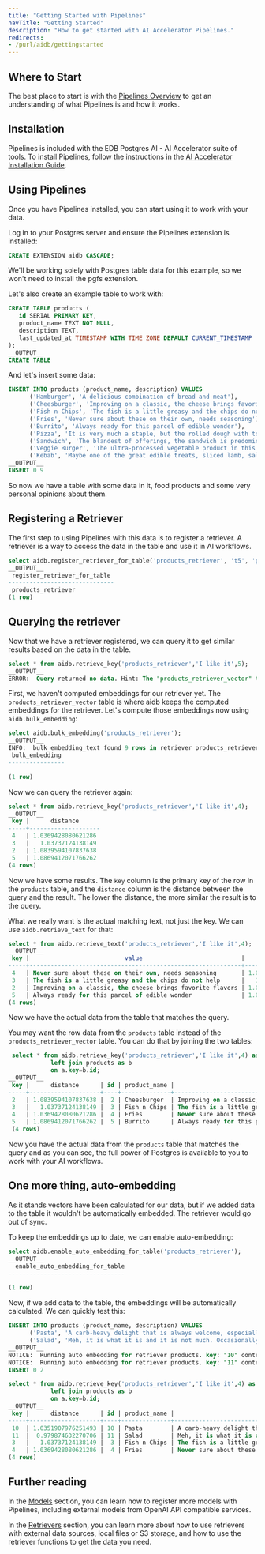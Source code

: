 ```yaml
---
title: "Getting Started with Pipelines"
navTitle: "Getting Started"
description: "How to get started with AI Accelerator Pipelines."
redirects:
- /purl/aidb/gettingstarted
---
```


## Where to Start

The best place to start is with the [Pipelines Overview](/edb-postgres-ai/ai-accelerator/overview) to get an understanding of what Pipelines is and how it works.

## Installation

Pipelines is included with the EDB Postgres AI - AI Accelerator suite of tools. To install Pipelines, follow the instructions in the [AI Accelerator Installation Guide](/edb-postgres-ai/ai-accelerator/installing).

## Using Pipelines

Once you have Pipelines installed, you can start using it to work with your data.

Log in to your Postgres server and ensure the Pipelines extension is installed:

```sql
CREATE EXTENSION aidb CASCADE;
```

We'll be working solely with Postgres table data for this example, so we won't need to install the pgfs extension.

Let's also create an example table to work with:

```sql
CREATE TABLE products (
   id SERIAL PRIMARY KEY,
   product_name TEXT NOT NULL,
   description TEXT,
   last_updated_at TIMESTAMP WITH TIME ZONE DEFAULT CURRENT_TIMESTAMP
);
__OUTPUT__
CREATE TABLE
```

And let's insert some data:

```sql
INSERT INTO products (product_name, description) VALUES
      ('Hamburger', 'A delicious combination of bread and meat'),
      ('Cheesburger', 'Improving on a classic, the cheese brings favorite flavors'),
      ('Fish n Chips', 'The fish is a little greasy and the chips do not help'),
      ('Fries', 'Never sure about these on their own, needs seasoning'),
      ('Burrito', 'Always ready for this parcel of edible wonder'),
      ('Pizza', 'It is very much a staple, but the rolled dough with toppings does not inspire'),
      ('Sandwich', 'The blandest of offerings, the sandwich is predominantly boring bread'),
      ('Veggie Burger', 'The ultra-processed vegetable product in this is neither healthy nor delicious'),
      ('Kebab', 'Maybe one of the great edible treats, sliced lamb, salad and crisp pitta');
__OUTPUT__
INSERT 0 9
```

So now we have a table with some data in it, food products and some very personal opinions about them.

## Registering a Retriever

The first step to using Pipelines with this data is to register a retriever. A retriever is a way to access the data in the table and use it in AI workflows.

```sql
select aidb.register_retriever_for_table('products_retriever', 't5', 'products', 'description', 'Text');
__OUTPUT__
 register_retriever_for_table
------------------------------
 products_retriever
(1 row)
```

## Querying the retriever

Now that we have a retriever registered, we can query it to get similar results based on the data in the table.

```sql
select * from aidb.retrieve_key('products_retriever','I like it',5);
__OUTPUT__
ERROR:  Query returned no data. Hint: The "products_retriever_vector" table is likely empty. Make sure the embeddings have been computed.
```

First, we haven't computed embeddings for our retriever yet. 
The `products_retriever_vector` table is where aidb keeps the computed embeddings for the retriever. 
Let's compute those embeddings now using `aidb.bulk_embedding`:

```sql
select aidb.bulk_embedding('products_retriever');
__OUTPUT__
INFO:  bulk_embedding_text found 9 rows in retriever products_retriever
 bulk_embedding
----------------

(1 row)
```

Now we can query the retriever again:

```sql
select * from aidb.retrieve_key('products_retriever','I like it',4);
__OUTPUT__
 key |      distance
-----+--------------------
 4   | 1.0369428080621286
 3   |   1.03737124138149
 2   | 1.0839594107837638
 5   | 1.0869412071766262
(4 rows)
```

Now we have some results. The `key` column is the primary key of the row in the `products` table, and the `distance` column is the distance between the query and the result. The lower the distance, the more similar the result is to the query.

What we really want is the actual matching text, not just the key. We can use `aidb.retrieve_text` for that:

```sql
select * from aidb.retrieve_text('products_retriever','I like it',4);
__OUTPUT__
 key |                           value                            |      distance
-----+------------------------------------------------------------+--------------------
 4   | Never sure about these on their own, needs seasoning       | 1.0369428080621286
 3   | The fish is a little greasy and the chips do not help      |   1.03737124138149
 2   | Improving on a classic, the cheese brings favorite flavors | 1.0839594107837638
 5   | Always ready for this parcel of edible wonder              | 1.0869412071766262
(4 rows)
```

Now we have the actual data from the table that matches the query.

You may want the row data from the `products` table instead of the `products_retriever_vector` table. You can do that by joining the two tables:

```sql
 select * from aidb.retrieve_key('products_retriever','I like it',4) as a 
            left join products as b 
            on a.key=b.id;
__OUTPUT__
 key |      distance      | id | product_name |                        description                         |         last_updated_at
-----+--------------------+----+--------------+------------------------------------------------------------+----------------------------------
 2   | 1.0839594107837638 |  2 | Cheesburger  | Improving on a classic, the cheese brings favorite flavors | 04-DEC-24 16:48:52.599806 +00:00
 3   |   1.03737124138149 |  3 | Fish n Chips | The fish is a little greasy and the chips do not help      | 04-DEC-24 16:48:52.599806 +00:00
 4   | 1.0369428080621286 |  4 | Fries        | Never sure about these on their own, needs seasoning       | 04-DEC-24 16:48:52.599806 +00:00
 5   | 1.0869412071766262 |  5 | Burrito      | Always ready for this parcel of edible wonder              | 04-DEC-24 16:48:52.599806 +00:00
 (4 rows)
```

Now you have the actual data from the `products` table that matches the query and as you can see, the full power of Postgres is available to you to work with your AI workflows.

## One more thing, auto-embedding

As it stands vectors have been calculated for our data, but if we added data to the table it wouldn't be automatically embedded. The retriever would go out of sync.

To keep the embeddings up to date, we can enable auto-embedding:

```sql
select aidb.enable_auto_embedding_for_table('products_retriever');
__OUTPUT__
  enable_auto_embedding_for_table
---------------------------------

(1 row)
```

Now, if we add data to the table, the embeddings will be automatically calculated. We can quickly test this:

```sql
INSERT INTO products (product_name, description) VALUES
      ('Pasta', 'A carb-heavy delight that is always welcome, especially with a good sauce'),
      ('Salad', 'Meh, it is what it is and it is not much. Occasionally saved by a good dressing');
__OUTPUT__
NOTICE:  Running auto embedding for retriever products. key: "10" content: "A carb-heavy delight that is always welcome, especially with a good sauce"
NOTICE:  Running auto embedding for retriever products. key: "11" content: "Meh, it is what it is and it is not much. Occasionally saved by a good dressing"
INSERT 0 2
```


```sql
select * from aidb.retrieve_key('products_retriever','I like it',4) as a
            left join products as b
            on a.key=b.id;
__OUTPUT__
 key |      distance      | id | product_name |                                   description                                   |         last_updated_at
-----+--------------------+----+--------------+---------------------------------------------------------------------------------+----------------------------------
 10  | 1.0351907976251493 | 10 | Pasta        | A carb-heavy delight that is always welcome, especially with a good sauce       | 04-DEC-24 17:09:44.97484 +00:00
 11  |  0.979874632270706 | 11 | Salad        | Meh, it is what it is and it is not much. Occasionally saved by a good dressing | 04-DEC-24 17:09:44.97484 +00:00
 3   |   1.03737124138149 |  3 | Fish n Chips | The fish is a little greasy and the chips do not help                           | 04-DEC-24 16:48:52.599806 +00:00
 4   | 1.0369428080621286 |  4 | Fries        | Never sure about these on their own, needs seasoning                            | 04-DEC-24 16:48:52.599806 +00:00
(4 rows)
```

## Further reading

In the [Models](../models) section, you can learn how to register more models with Pipelines, including external models from OpenAI API compatible services.

In the [Retrievers](../retrievers) section, you can learn more about how to use retrievers with external data sources, local files or S3 storage, and how to use the retriever functions to get the data you need.
